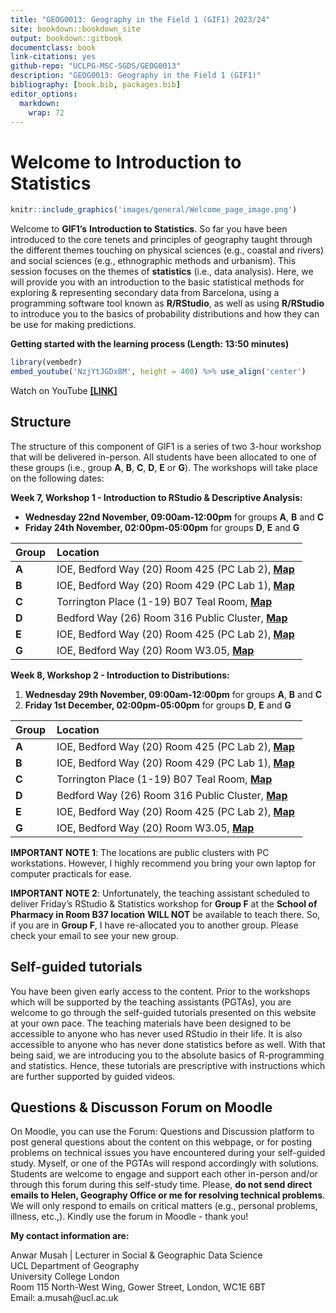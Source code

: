 ```yaml
---
title: "GEOG0013: Geography in the Field 1 (GIF1) 2023/24"
site: bookdown::bookdown_site
output: bookdown::gitbook
documentclass: book
link-citations: yes
github-repo: "UCLPG-MSC-SGDS/GEOG0013"
description: "GEOG0013: Geography in the Field 1 (GIF1)"
bibliography: [book.bib, packages.bib]
editor_options: 
  markdown: 
    wrap: 72
---
```


# Welcome to Introduction to Statistics {.unnumbered}

```r
knitr::include_graphics('images/general/Welcome_page_image.png') 
```

Welcome to **GIF1's** **Introduction to Statistics**. So far you have been introduced to the core tenets and principles of geography taught through the different themes touching on physical sciences (e.g., coastal and rivers) and social sciences (e.g., ethnographic methods and urbanism). This session focuses on the themes of **statistics** (i.e., data analysis). Here, we will provide you with an introduction to the basic statistical methods for exploring & representing secondary data from Barcelona, using a programming software tool known as **R/RStudio**, as well as using **R/RStudio** to introduce you to the basics of probability distributions and how they can be use for making predictions.

**Getting started with the learning process (Length: 13:50 minutes)**

```r
library(vembedr)
embed_youtube('NzjYtJGDx8M', height = 400) %>% use_align('center')
```

Watch on YouTube [**[LINK]**](https://youtu.be/NzjYtJGDx8M)

## Structure {.unnumbered}

The structure of this component of GIF1 is a series of two 3-hour workshop that will be delivered in-person. All students have been allocated to one of these groups (i.e., group **A**, **B**, **C**, **D**, **E** or **G**). The workshops will take place on the following dates:

**Week 7, Workshop 1 - Introduction to RStudio & Descriptive Analysis:** 

- **Wednesday 22nd November, 09:00am-12:00pm** for groups **A**, **B** and **C**
- **Friday 24th November, 02:00pm-05:00pm** for groups **D**, **E** and **G**

|**Group**|**Location**|
|:--- |:-----------------------   |
|**A**|IOE, Bedford Way (20) Room 425 (PC Lab 2), [**Map**](https://shorturl.at/anNTW)|
|**B**|IOE, Bedford Way (20) Room 429 (PC Lab 1), [**Map**](https://shorturl.at/anNTW)|
|**C**|Torrington Place (1-19) B07 Teal Room, [**Map**](https://shorturl.at/hkosO)|
|**D**|Bedford Way (26) Room 316 Public Cluster, [**Map**](https://shorturl.at/eKRS0)|
|**E**|IOE, Bedford Way (20) Room 425 (PC Lab 2), [**Map**](https://shorturl.at/anNTW)|
|**G**|IOE, Bedford Way (20) Room W3.05, [**Map**](https://shorturl.at/anNTW)|

**Week 8, Workshop 2 - Introduction to Distributions:** 

1. **Wednesday 29th November, 09:00am-12:00pm** for groups **A**, **B** and **C**
2. **Friday 1st December, 02:00pm-05:00pm** for groups **D**, **E** and **G**

|**Group**|**Location**|
|:--- |:-----------------------   |
|**A**|IOE, Bedford Way (20) Room 425 (PC Lab 2), [**Map**](https://shorturl.at/anNTW)|
|**B**|IOE, Bedford Way (20) Room 429 (PC Lab 1), [**Map**](https://shorturl.at/anNTW)|
|**C**|Torrington Place (1-19) B07 Teal Room, [**Map**](https://shorturl.at/hkosO)|
|**D**|Bedford Way (26) Room 316 Public Cluster, [**Map**](https://shorturl.at/eKRS0)|
|**E**|IOE, Bedford Way (20) Room 425 (PC Lab 2), [**Map**](https://shorturl.at/anNTW)|
|**G**|IOE, Bedford Way (20) Room W3.05, [**Map**](https://shorturl.at/anNTW)|

<div class="note">
**IMPORTANT NOTE 1**: The locations are public clusters with PC workstations. However, I highly recommend you bring your own laptop for computer practicals for ease.
</div>

<div class="note">
**IMPORTANT NOTE 2**: Unfortunately, the teaching assistant scheduled to deliver Friday’s RStudio & Statistics workshop for **Group F** at the **School of Pharmacy in Room B37 location** **WILL NOT** be available to teach there. So, if you are in **Group F**, I have re-allocated you to another group. Please check your email to see your new group.
</div>

## Self-guided tutorials {-}

You have been given early access to the content. Prior to the workshops which will be supported by the teaching assistants (PGTAs), you are welcome to go through the self-guided tutorials presented on this website at your own pace. The teaching materials have been designed to be accessible to anyone who has never used RStudio in their life. It is also accessible to anyone who has never done statistics before as well. With that being said, we are introducing you to the absolute basics of R-programming and statistics. Hence, these tutorials are prescriptive with instructions which are further supported by guided videos.

## Questions & Discusson Forum on Moodle {-}

On Moodle, you can use the Forum: Questions and Discussion platform to post general questions about the content on this webpage, or for posting problems on technical issues you have encountered during your self-guided study. Myself, or one of the PGTAs will respond accordingly with solutions. Students are welcome to engage and support each other in-person and/or through this forum during this self-study time. Please, **do not send direct emails to Helen, Geography Office or me for resolving technical problems**. We will only respond to emails on critical matters (e.g., personal problems, illness, etc.,). Kindly use the forum in Moodle - thank you!     

**My contact information are:**

Anwar Musah | Lecturer in Social & Geographic Data Science </br>
UCL Department of Geography </br>
University College London </br>
Room 115 North-West Wing, Gower Street, London, WC1E 6BT </br>
Email: a.musah@ucl.ac.uk